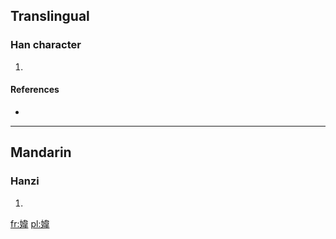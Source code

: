 ==Translingual==

===Han character===
{{Han char|rn=38|rad=女|as=09|sn=12|four=|canj=女木一手 (VDMQ)}}

# {{defn|Han|sort=女09}}

====References====
* {{Han ref|kx=0266.120|dkj=06473|dj=0533.180|hdz=21069.130|uh=5A81|ud=23169}}

----

==Mandarin==

===Hanzi===
{{cmn-hanzi|pin=[[wēi]] ([[wei1]])|wg=wei<sup>1</sup>}}

# {{defn|lang=cmn|sort=女09}}

[[fr:媁]]
[[pl:媁]]